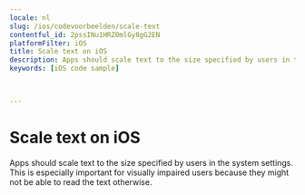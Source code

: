```yaml
---
locale: nl
slug: /ios/codevoorbeelden/scale-text
contentful_id: 2pssINu1HRZ0mlGy8gG2EN
platformFilter: iOS
title: Scale text on iOS
description: Apps should scale text to the size specified by users in the system settings.
keywords: [iOS code sample]


	
---
```


# Scale text on iOS

Apps should scale text to the size specified by users in the system settings. This is especially important for visually impaired users because they might not be able to read the text otherwise.

<CodeSample id="text-scale" locale="nl" platform="ios"/>